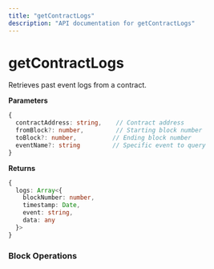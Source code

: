 ```yaml
---
title: "getContractLogs"
description: "API documentation for getContractLogs"
---
```


# getContractLogs

Retrieves past event logs from a contract.

**Parameters**
```typescript
{
  contractAddress: string,    // Contract address
  fromBlock?: number,         // Starting block number
  toBlock?: number,          // Ending block number
  eventName?: string         // Specific event to query
}
```

**Returns**
```typescript
{
  logs: Array<{
    blockNumber: number,
    timestamp: Date,
    event: string,
    data: any
  }>
}
```

### Block Operations


